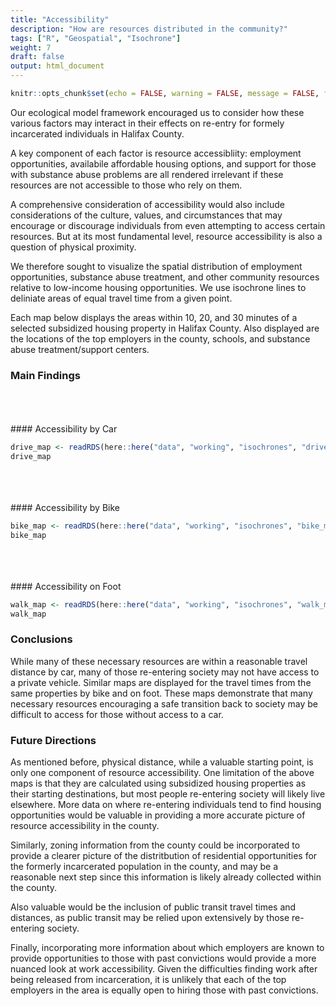 ```yaml
---
title: "Accessibility"
description: "How are resources distributed in the community?"
tags: ["R", "Geospatial", "Isochrone"]
weight: 7
draft: false
output: html_document
---
```


```r
knitr::opts_chunk$set(echo = FALSE, warning = FALSE, message = FALSE, fig.height = 10)
```

Our ecological model framework encouraged us to consider how these various factors may interact in their effects on re-entry for formely incarcerated individuals in Halifax County.

A key component of each factor is resource accessibliity: employment opportunities, availabile affordable housing options, and support for those with substance abuse problems are all rendered irrelevant if these resources are not accessible to those who rely on them.

A comprehensive consideration of accessibility would also include considerations of the culture, values, and circumstances that may encourage or discourage individuals from even attempting to access certain resources. But at its most fundamental level, resource accessibility is also a question of physical proximity.

We therefore sought to visualize the spatial distribution of employment opportunities, substance abuse treatment, and other community resources relative to low-income housing opportunities. We use isochrone lines to deliniate areas of equal travel time from a given point.

Each map below displays the areas within 10, 20, and 30 minutes of a selected subsidized housing property in Halifax County. Also displayed are the locations of the top employers in the county, schools, and substance abuse treatment/support centers.

### Main Findings
<br><br><br>
#### Accessibility by Car

```r
drive_map <- readRDS(here::here("data", "working", "isochrones", "drive_map.RDS"))
drive_map
```
<br><br><br>
#### Accessibility by Bike

```r
bike_map <- readRDS(here::here("data", "working", "isochrones", "bike_map.RDS"))
bike_map
```
<br><br><br>
#### Accessibility on Foot

```r
walk_map <- readRDS(here::here("data", "working", "isochrones", "walk_map.RDS"))
walk_map
```

### Conclusions
 
While many of these necessary resources are within a reasonable travel distance by car, many of those re-entering society may not have access to a private vehicle. Similar maps are displayed for the travel times from the same properties by bike and on foot. These maps demonstrate that many necessary resources encouraging a safe transition back to society may be difficult to access for those without access to a car.

### Future Directions

As mentioned before, physical distance, while a valuable starting point, is only one component of resource accessibility. One limitation of the above maps is that they are calculated using subsidized housing properties as their starting destinations, but most people re-entering society will likely live elsewhere. More data on where re-entering individuals tend to find housing opportunities would be valuable in providing a more accurate picture of resource accessibility in the county.

Similarly, zoning information from the county could be incorporated to provide a clearer picture of the distritbution of residential opportunities for the formerly incarcerated population in the county, and may be a reasonable next step since this information is likely already collected within the county.

Also valuable would be the inclusion of public transit travel times and distances, as public transit may be relied upon extensively by those re-entering society.

Finally, incorporating more information about which employers are known to provide opportunities to those with past convictions would provide a more nuanced look at work accessibility. Given the difficulties finding work after being released from incarceration, it is unlikely that each of the top employers in the area is equally open to hiring those with past convictions.

